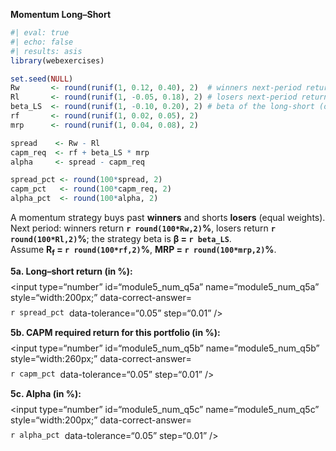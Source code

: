::: {.question}

**Momentum Long–Short**


```r
#| eval: true
#| echo: false
#| results: asis
library(webexercises)

set.seed(NULL)
Rw       <- round(runif(1, 0.12, 0.40), 2)  # winners next-period return (decimal)
Rl       <- round(runif(1, -0.05, 0.18), 2) # losers next-period return (decimal)
beta_LS  <- round(runif(1, -0.10, 0.20), 2) # beta of the long-short (often near zero)
rf       <- round(runif(1, 0.02, 0.05), 2)
mrp      <- round(runif(1, 0.04, 0.08), 2)

spread    <- Rw - Rl
capm_req  <- rf + beta_LS * mrp
alpha     <- spread - capm_req

spread_pct <- round(100*spread, 2)
capm_pct   <- round(100*capm_req, 2)
alpha_pct  <- round(100*alpha, 2)
```

A momentum strategy buys past **winners** and shorts **losers** (equal weights). Next period: winners return **`r round(100*Rw,2)`%**, losers return **`r round(100*Rl,2)`%**; the strategy beta is **β = `r beta_LS`**.  
Assume **R<sub>f</sub> = `r round(100*rf,2)`%**, **MRP = `r round(100*mrp,2)`%**.

::: {.question-block}
<form onsubmit="event.preventDefault();" style="display:flex; gap:8px; align-items:center; flex-wrap:wrap;">
  <label for="module5_num_q5a"><strong>5a. Long–short return (in %):</strong></label>
  <input type="number" id="module5_num_q5a" name="module5_num_q5a" style="width:200px;"
         data-correct-answer=`r spread_pct` data-tolerance="0.05" step="0.01" />
</form>

<div id="feedback-module5_num_q5a" class="feedback" data-status="" style="display:none;">
✅ <strong>Long–short return</strong><br>
Spread = E[R]<sub>winners</sub> − E[R]<sub>losers</sub> = `r round(100*Rw,2)`% − `r round(100*Rl,2)`% =
<strong>`r spread_pct`%</strong>.
</div>
:::

::: {.question-block}
<form onsubmit="event.preventDefault();" style="display:flex; gap:8px; align-items:center; flex-wrap:wrap;">
  <label for="module5_num_q5b"><strong>5b. CAPM required return for this portfolio (in %):</strong></label>
  <input type="number" id="module5_num_q5b" name="module5_num_q5b" style="width:260px;"
         data-correct-answer=`r capm_pct` data-tolerance="0.05" step="0.01" />
</form>

<div id="feedback-module5_num_q5b" class="feedback" data-status="" style="display:none;">
✅ <strong>CAPM required return</strong><br>
E[R]<sub>CAPM</sub> = R<sub>f</sub> + β × MRP = `r round(100*rf,2)`% + (`r beta_LS`) × `r round(100*mrp,2)`% =
<strong>`r capm_pct`%</strong>.  
When β is near zero, CAPM says the expected long–short return should be close to the risk‑free rate.
</div>
:::

::: {.question-block}
<form onsubmit="event.preventDefault();" style="display:flex; gap:8px; align-items:center; flex-wrap:wrap;">
  <label for="module5_num_q5c"><strong>5c. Alpha (in %):</strong></label>
  <input type="number" id="module5_num_q5c" name="module5_num_q5c" style="width:200px;"
         data-correct-answer=`r alpha_pct` data-tolerance="0.05" step="0.01" />
</form>

<div id="feedback-module5_num_q5c" class="feedback" data-status="" style="display:none;">
✅ <strong>Alpha</strong><br>
α = Realized long–short return − CAPM required = `r spread_pct`% − `r capm_pct`% =
<strong>`r alpha_pct`%</strong>.<br>
If α &gt; 0 with β ≈ 0, momentum delivers returns not explained by market β → evidence of a factor or behavioral effect.
</div>
:::


:::